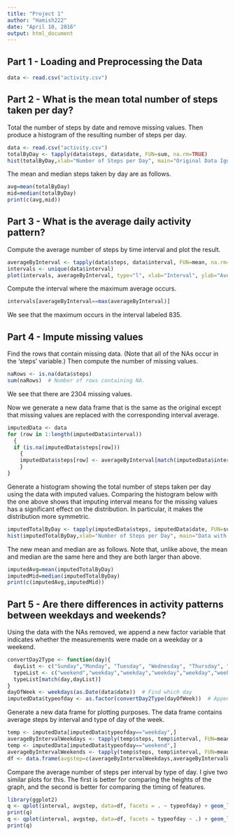 ---
title: "Project 1"
author: "Hamish222"
date: "April 10, 2016"
output: html_document
---

## Part 1 - Loading and Preprocessing the Data

```{r}
data <- read.csv("activity.csv")
```

## Part 2 - What is the mean total number of steps taken per day?

Total the number of steps by date and remove missing values.  Then produce a histogram of the resulting number of steps per day.

```{r}
data <- read.csv("activity.csv")
totalByDay <- tapply(data$steps, data$date, FUN=sum, na.rm=TRUE)
hist(totalByDay,xlab="Number of Steps per Day", main="Original Data Ignoring NAs")
```

The mean and median steps taken by day are as follows.

```{r}
avg=mean(totalByDay)
mid=median(totalByDay)
print(c(avg,mid))
```

## Part 3 - What is the average daily activity pattern?

Compute the average number of steps by time interval and plot the result.
```{r}
averageByInterval <- tapply(data$steps, data$interval, FUN=mean, na.rm=TRUE)
intervals <- unique(data$interval)
plot(intervals, averageByInterval, type="l", xlab="Interval", ylab="Average Number of Steps")

```

Compute the interval where the maximum average occurs.

```{r}
intervals[averageByInterval==max(averageByInterval)]
```

We see that the maximum occurs in the interval labeled 835.

## Part 4 - Impute missing values

Find the rows that contain missing data.  (Note that all of the NAs occur in the 'steps' variable.)  Then compute the number of missing values.

```{r}
naRows <- is.na(data$steps)
sum(naRows)  # Number of rows containing NA.
```

We see that there are 2304 missing values.

Now we generate a new data frame that is the same as the original except that missing values are replaced with the corresponding interval average.

```{r}
imputedData <- data
for (row in 1:length(imputedData$interval))
  {
  if (is.na(imputedData$steps[row]))
    {
    imputedData$steps[row] <- averageByInterval[match(imputedData$interval[row],intervals)]
    }
}
```

Generate a histogram showing the total number of steps taken per day using the data with imputed values.  Comparing the histogram below with the one above shows that imputing interval means for the missing values has a significant effect on the distribution.  In particular, it makes the distribution more symmetric.

```{r}
imputedTotalByDay <- tapply(imputedData$steps, imputedData$date, FUN=sum, na.rm=TRUE)
hist(imputedTotalByDay,xlab="Number of Steps per Day", main="Data with Imputed Values")
```

The new mean and median are as follows.  Note that, unlike above, the mean and median are the same here and they are both larger than above.

```{r}
imputedAvg=mean(imputedTotalByDay)
imputedMid=median(imputedTotalByDay)
print(c(imputedAvg,imputedMid))
```

## Part 5 - Are there differences in activity patterns between weekdays and weekends?

Using the data with the NAs removed, we append a new factor variable that indicates whether the measurements were made on a weekday or a weekend.

```{r}
convertDay2Type <- function(day){
  dayList <- c("Sunday","Monday", "Tuesday", "Wednesday", "Thursday", "Friday","Saturday")
  typeList <- c("weekend","weekday","weekday","weekday","weekday","weekday","weekend")
  typeList[match(day,dayList)]
}
dayOfWeek <- weekdays(as.Date(data$date))  # Find which day
imputedData$typeofday <- as.factor(convertDay2Type(dayOfWeek))  # Append the type of day to the new dat aframe with the imputed values
```

Generate a new data frame for plotting purposes.  The data frame contains average steps by interval and type of day of the week.

```{r}
temp <- imputedData[imputedData$typeofday=="weekday",]
averageByIntervalWeekdays <- tapply(temp$steps, temp$interval, FUN=mean, na.rm=TRUE)
temp <- imputedData[imputedData$typeofday=="weekend",]
averageByIntervalWeekends <- tapply(temp$steps, temp$interval, FUN=mean, na.rm=TRUE)
df <- data.frame(avgstep=c(averageByIntervalWeekdays,averageByIntervalWeekends), interval=c(intervals,intervals), typeofday=c(rep("weekday",length(averageByIntervalWeekdays)),rep("weekend",length(averageByIntervalWeekends))))

```

Compare the average number of steps per interval by type of day.  I give two similar plots for this. The first is better for comparing the heights of the graph, and the second is better for comparing the timing of features.

```{r}
library(ggplot2)
q <- qplot(interval, avgstep, data=df, facets = . ~ typeofday) + geom_line() + labs(x="Interval",y="Average Number of Steps") 
print(q)
q <- qplot(interval, avgstep, data=df, facets = typeofday ~ .) + geom_line() + labs(x="Interval",y="Average Number of Steps") 
print(q)
```

